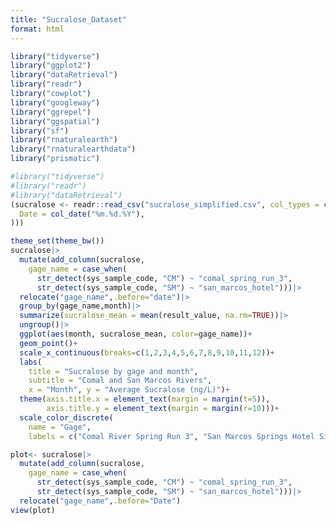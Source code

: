 ```yaml
---
title: "Sucralose_Dataset"
format: html
---
```


```r
library("tidyverse")
library("ggplot2")
library("dataRetrieval")
library("readr")
library("cowplot")
library("googleway")
library("ggrepel")
library("ggspatial")
library("sf")
library("rnaturalearth")
library("rnaturalearthdata")
library("prismatic")
```

```r
#library("tidyverse")
#library("readr")
#library("dataRetrieval")
(sucralose <- readr::read_csv("sucralose_simplified.csv", col_types = cols(
  Date = col_date("%m.%d.%Y"),
)))
```

```r
theme_set(theme_bw())
sucralose|>
  mutate(add_column(sucralose,
    gage_name = case_when(
      str_detect(sys_sample_code, "CM") ~ "comal_spring_run_3",
      str_detect(sys_sample_code, "SM") ~ "san_marcos_hotel")))|>
  relocate("gage_name",.before="date")|>
  group_by(gage_name,month)|>
  summarize(sucralose_mean = mean(result_value, na.rm=TRUE))|>
  ungroup()|>
  ggplot(aes(month, sucralose_mean, color=gage_name))+
  geom_point()+
  scale_x_continuous(breaks=c(1,2,3,4,5,6,7,8,9,10,11,12))+
  labs(
    title = "Sucralose by gage and month",
    subtitle = "Comal and San Marcos Rivers",
    x = "Month", y = "Average Sucralose (ng/L)")+
  theme(axis.title.x = element_text(margin = margin(t=5)),
        axis.title.y = element_text(margin = margin(r=10)))+
  scale_color_discrete(
    name = "Gage",
    labels = c("Comal River Spring Run 3", "San Marcos Springs Hotel Site"))
```

```r
plot<- sucralose|>
  mutate(add_column(sucralose,
    gage_name = case_when(
      str_detect(sys_sample_code, "CM") ~ "comal_spring_run_3",
      str_detect(sys_sample_code, "SM") ~ "san_marcos_hotel")))|>
  relocate("gage_name",.before="Date")
view(plot)
```
